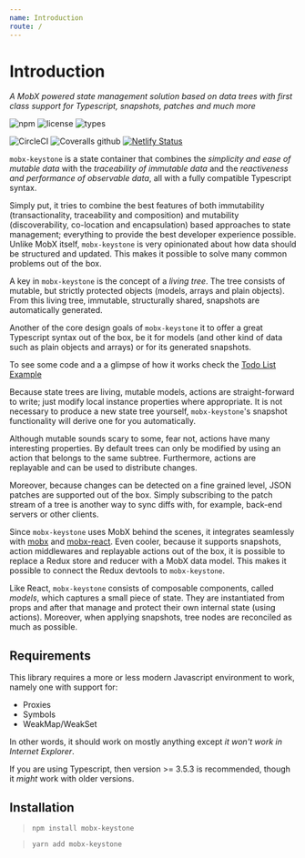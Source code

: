```yaml
---
name: Introduction
route: /
---
```


# Introduction

_A MobX powered state management solution based on data trees with first class support for Typescript, snapshots, patches and much more_

![npm](https://img.shields.io/npm/v/mobx-keystone.svg?style=flat-square&logo=npm)
![license](https://img.shields.io/npm/l/mobx-keystone.svg?style=flat-square)
![types](https://img.shields.io/npm/types/mobx-keystone.svg?style=flat-square&logo=typescript)

![CircleCI](https://img.shields.io/circleci/build/github/xaviergonz/mobx-keystone.svg?style=flat-square&logo=circleci)
![Coveralls github](https://img.shields.io/coveralls/github/xaviergonz/mobx-keystone.svg?style=flat-square&logo=coveralls)
[![Netlify Status](https://api.netlify.com/api/v1/badges/c5f60bcb-c1ff-4d04-ad14-1fc34ddbb429/deploy-status)](https://app.netlify.com/sites/mobx-keystone/deploys)

`mobx-keystone` is a state container that combines the _simplicity and ease of mutable data_ with the _traceability of immutable data_ and the _reactiveness and performance of observable data_, all with a fully compatible Typescript syntax.

Simply put, it tries to combine the best features of both immutability (transactionality, traceability and composition) and mutability (discoverability, co-location and encapsulation) based approaches to state management; everything to provide the best developer experience possible.
Unlike MobX itself, `mobx-keystone` is very opinionated about how data should be structured and updated.
This makes it possible to solve many common problems out of the box.

A key in `mobx-keystone` is the concept of a _living tree_. The tree consists of mutable, but strictly protected objects (models, arrays and plain objects).
From this living tree, immutable, structurally shared, snapshots are automatically generated.

Another of the core design goals of `mobx-keystone` it to offer a great Typescript syntax out of the box, be it for models (and other kind of data such as plain objects and arrays) or for its generated snapshots.

To see some code and a a glimpse of how it works check the [Todo List Example](./examples/todoList)

Because state trees are living, mutable models, actions are straight-forward to write; just modify local instance properties where appropriate. It is not necessary to produce a new state tree yourself, `mobx-keystone`'s snapshot functionality will derive one for you automatically.

Although mutable sounds scary to some, fear not, actions have many interesting properties.
By default trees can only be modified by using an action that belongs to the same subtree.
Furthermore, actions are replayable and can be used to distribute changes.

Moreover, because changes can be detected on a fine grained level, JSON patches are supported out of the box.
Simply subscribing to the patch stream of a tree is another way to sync diffs with, for example, back-end servers or other clients.

Since `mobx-keystone` uses MobX behind the scenes, it integrates seamlessly with [mobx](https://mobx.js.org) and [mobx-react](https://github.com/mobxjs/mobx-react).
Even cooler, because it supports snapshots, action middlewares and replayable actions out of the box, it is possible to replace a Redux store and reducer with a MobX data model.
This makes it possible to connect the Redux devtools to `mobx-keystone`.

Like React, `mobx-keystone` consists of composable components, called _models_, which captures a small piece of state. They are instantiated from props and after that manage and protect their own internal state (using actions). Moreover, when applying snapshots, tree nodes are reconciled as much as possible.

## Requirements

This library requires a more or less modern Javascript environment to work, namely one with support for:

- Proxies
- Symbols
- WeakMap/WeakSet

In other words, it should work on mostly anything except _it won't work in Internet Explorer_.

If you are using Typescript, then version >= 3.5.3 is recommended, though it _might_ work with older versions.

## Installation

> `npm install mobx-keystone`

> `yarn add mobx-keystone`
